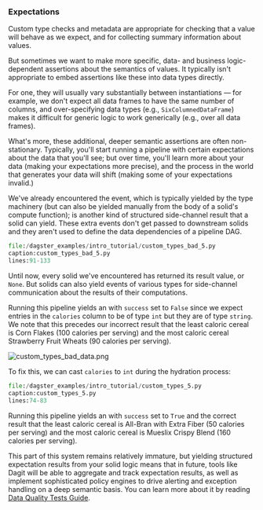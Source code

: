 
### Expectations

Custom type checks and metadata are appropriate for checking that a value will behave as we expect, and for collecting summary information about values.

But sometimes we want to make more specific, data- and business logic-dependent assertions about the semantics of values. It typically isn't appropriate to embed assertions like these into data types directly.

For one, they will usually vary substantially between instantiations — for example, we don't expect all data frames to have the same number of columns, and over-specifying data types (e.g., `SixColumnedDataFrame`) makes it difficult for generic logic to work generically (e.g., over all
data frames).

What's more, these additional, deeper semantic assertions are often non-stationary. Typically, you'll start running a pipeline with certain expectations about the data that you'll see; but over time, you'll learn more about your data (making your expectations more precise), and the process in the world that generates your data will shift (making some of your expectations invalid.)

We've already encountered the <PyObject module="dagster" object="TypeCheck" /> event, which is typically yielded by the type machinery (but can also be yielded manually from the body of a solid's compute function); <PyObject module="dagster" object="ExpectationResult" /> is another kind of structured side-channel result that a solid can yield. These extra events don't get passed to downstream solids and they aren't used to define the data dependencies of a pipeline DAG.

```python literalinclude startLine=91 emphasize-lines=1-3,31
file:/dagster_examples/intro_tutorial/custom_types_bad_5.py
caption:custom_types_bad_5.py
lines:91-133
```

Until now, every solid we've encountered has returned its result value, or `None`. But solids can also yield events of various types for side-channel communication about the results of their computations.

Running this pipeline yields an <PyObject module="dagster" object="ExpectationResult" /> with `success` set to `False` since we expect entries in the `calories` column to be of type `int` but they are of type `string`. We note that this precedes our incorrect result that the least caloric cereal is Corn Flakes (100 calories per serving) and the most caloric cereal Strawberry Fruit Wheats (90 calories per serving).

![custom_types_bad_data.png](/assets/images/tutorial/custom_types_bad_data.png)

To fix this, we can cast `calories` to `int` during the hydration process:

```python literalinclude startLine=74 emphasize-lines=6
file:/dagster_examples/intro_tutorial/custom_types_5.py
caption:custom_types_5.py
lines:74-83
```

Running this pipeline yields an <PyObject module="dagster" object="ExpectationResult" /> with
`success` set to `True` and the correct result that
the least caloric cereal is All-Bran with Extra Fiber (50 calories per
serving) and the most caloric cereal is Mueslix Crispy Blend (160
calories per serving).

This part of this system remains relatively immature, but yielding structured expectation results from your solid logic means that in future, tools like Dagit will be able to aggregate and track expectation results, as well as implement sophisticated policy engines to drive alerting and exception handling on a deep semantic basis. You can learn more about it by reading [Data Quality Tests Guide](learn/guides/testing/expectations).
